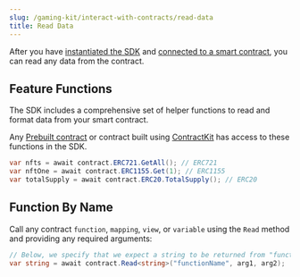 ---
slug: /gaming-kit/interact-with-contracts/read-data
title: Read Data
---


After you have [instantiated the SDK](/gaming-kit/setting-up/instantiating-the-sdk)
and [connected to a smart contract](/gaming-kit/interact-with-contracts/connect-to-a-contract),
you can read any data from the contract.

## Feature Functions

The SDK includes a comprehensive set of helper functions to read and format data from your smart contract.

Any [Prebuilt contract](prebuilt-contracts) or contract built using [ContractKit](/contractkit) has access to these functions in the SDK.

```csharp
var nfts = await contract.ERC721.GetAll(); // ERC721
var nftOne = await contract.ERC1155.Get(1); // ERC1155
var totalSupply = await contract.ERC20.TotalSupply(); // ERC20
```

<div className="row">
  <div className="col col--12" style={{ padding: 8 }}>
    <QuickstartCard
      name="Coming Soon: Learn More About Interacting With Contracts"
      link="/sdk/interacting-with-contracts"
      image="/assets/product/sdk.png"
    />
  </div>
</div>

## Function By Name

Call any contract `function`, `mapping`, `view`, or `variable` using the `Read` method and providing any required arguments:

```csharp
// Below, we specify that we expect a string to be returned from "functionName" on the contract
var string = await contract.Read<string>("functionName", arg1, arg2);
```
